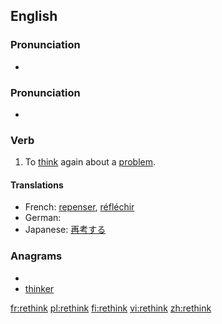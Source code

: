 ==English==

===Pronunciation===
* {{audio|en-us-rethink.ogg|Audio (US)}}

===Pronunciation===
* {{IPA|/riː'θɪŋk/}}
*: {{rhymes|ɪŋk}}

===Verb===
{{en-verb|rethinks|rethinking|rethought|rethought}}

# To [[think]] again about a [[problem]].

====Translations====
* French: [[repenser]], [[réfléchir]]
* German: {{t+|de|überdenken}}
* Japanese: [[再考]]する

===Anagrams===
* {{alphagram|ehiknrt}}
* [[thinker#English|thinker]]

[[fr:rethink]]
[[pl:rethink]]
[[fi:rethink]]
[[vi:rethink]]
[[zh:rethink]]